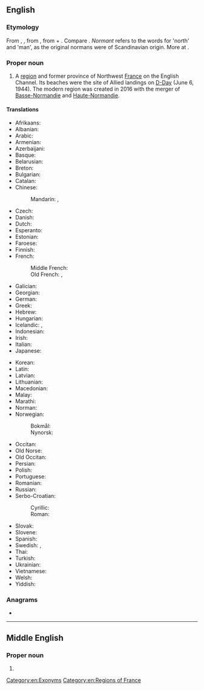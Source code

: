 ==English==
{{wikipedia}}

===Etymology===
From {{inh|en|enm|Normandie}}, {{m|enm|Normandye}}, from {{der|en|fro|Normendie}}, from {{m|fro|normant}} + {{m|fro|-ie}}. Compare {{cog|non|Norðmanndi|t=Normandy}}. ''Normant'' refers to the {{etyl|gem|en}} words for 'north' and 'man', as the original normans were of Scandinavian origin. More at {{l|en|Norman}}.

===Proper noun===
{{en-proper noun}}

# A [[region]] and former province of Northwest [[France]] on the English Channel. Its beaches were the site of Allied landings on [[D-Day]] (June 6, 1944). The modern region was created in 2016 with the merger of [[Basse-Normandie]] and [[Haute-Normandie]].

====Translations====
{{trans-top|region of France}}
* Afrikaans: {{t|af|Normandië}}
* Albanian: {{t|sq|Normandia}}
* Arabic: {{t|ar|نُورْمَانْدِي|f}}
* Armenian: {{t|hy|Նորմանդիա}}
* Azerbaijani: {{t|az|Normandiya}}
* Basque: {{t|eu|Normandia}}
* Belarusian: {{t|be|Нармандыя|f}}
* Breton: {{t|br|Normandi}}
* Bulgarian: {{t|bg|Нормандия|f|tr=Normándija|sc=Cyrl}}
* Catalan: {{t|ca|Normandia|f}}
* Chinese:
*: Mandarin: {{t+|cmn|諾曼底|sc=Hani}}, {{t+|cmn|诺曼底|tr=Nuòmàndǐ|sc=Hani}}
* Czech: {{t+|cs|Normandie|f}}
* Danish: {{t|da|Normandiet}}
* Dutch: {{t+|nl|Normandië|n}}
* Esperanto: {{t|eo|Normandio}}
* Estonian: {{t|et|Normandia}}
* Faroese: {{t|fo|Norðmandíið|n}}
* Finnish: {{t+|fi|Normandia}}
* French: {{t+|fr|Normandie|f}}
*: Middle French: {{t|frm|Normendie}}
*: Old French: {{t|fro|Normandie}}, {{t|fro|Normendie}}
* Galician: {{t+|gl|Normandía|f}}
* Georgian: {{t|ka|ნორმანდია}}
* German: {{t+|de|Normandie|f}}
* Greek: {{t|el|Νορμανδία|f}}
* Hebrew: {{t|he|נורמנדי|f|tr=normandi}}
* Hungarian: {{t+|hu|Normandia}}
* Icelandic: {{t|is|Norðmandí|n}}, {{t|is|Normandí|n}}
* Indonesian: {{t|id|Normandia}}
* Irish: {{t|ga|Normainn|f|alt=An Normainn}}
* Italian: {{t+|it|Normandia|f}}
* Japanese: {{t|ja|ノルマンディー|tr=Norumandī|sc=Jpan}}
{{trans-mid}}
* Korean: {{t|ko|노르망디}}
* Latin: {{t|la|Normannia|f}}
* Latvian: {{t|lv|Normandija|f}}
* Lithuanian: {{t|lt|Normandija|f}}
* Macedonian: {{t|mk|Нормандија|f}}
* Malay: {{t|ms|Normandie}}
* Marathi: {{t|mr|नॉर्मंडी|tr=nǒrmaṃḍī|sc=Deva}}
* Norman: {{t|nrf|Nouormandie|f}}
* Norwegian:
*: Bokmål: {{t|nb|Normandie|f}}
*: Nynorsk: {{t|nn|Normandie|f}}
* Occitan: {{t|oc|Normandia|f}}
* Old Norse: {{t|non|Norðmandí|n}}
* Old Occitan: {{t|pro|Normandia}}
* Persian: {{t+|fa|نرماندی|tr=Normândî}}
* Polish: {{t+|pl|Normandia|f}}
* Portuguese: {{t+|pt|Normandia|f}}
* Romanian: {{t|ro|Normandia|f}}
* Russian: {{t+|ru|Норма́ндия|f}}
* Serbo-Croatian:
*: Cyrillic: {{t|sh|Нормандија|f}}
*: Roman: {{t+|sh|Normandija|f}}
* Slovak: {{t|sk|Normandia|f}}
* Slovene: {{t+|sl|Normandíja|f}}
* Spanish: {{t|es|Normandía|f}}
* Swedish: {{t|sv|Normandie|n}}, {{t|sv|Normandiet|n}}
* Thai: {{t|th|นอร์ม็องดี|tr=nɔɔr-mɔng-dii}}
* Turkish: {{t+|tr|Normandiya}}
* Ukrainian: {{t|uk|Нормандія|f}}
* Vietnamese: {{t|vi|Normandie}}
* Welsh: {{t|cy|Normandi}}
* Yiddish: {{t|yi|נאָרמאַנדי|f}}
{{trans-bottom}}

===Anagrams===
* {{anagrams|en|andronym|monandry}}

[[Category:en:Exonyms]]
[[Category:en:Regions of France]]

----

==Middle English==

===Proper noun===
{{head|enm|proper noun}}

# {{alt form|lang=enm|Normandie}}
